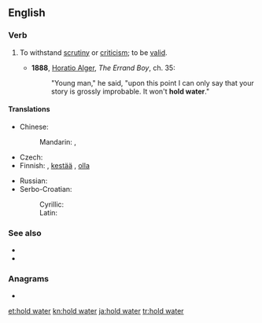 ==English==

===Verb===
{{head|en|verb}}

# {{lb|en|idiomatic}} To withstand [[scrutiny]] or [[criticism]]; to be [[valid]].
#* '''1888''', [[w:Horatio Alger, Jr.|Horatio Alger]], ''The Errand Boy'', ch. 35:
#*: "Young man," he said, "upon this point I can only say that your story is grossly improbable. It won't '''hold water'''."

====Translations====
{{trans-top|withstand scrutiny}}
* Chinese:
*: Mandarin: {{t+|cmn|站得住腳|sc=Hani}}, {{t+|cmn|站得住脚|tr=zhàndezhù jiǎo|sc=Hani}}
* Czech: {{t+|cs|hořet}}
* Finnish: {{t|fi|pitää vettä}}, [[kestää#Finnish|kestää]] {{t+|fi|tarkastelu|alt=tarkastelua}}, [[olla#Finnish|olla]] {{t|fi|vedenpitävä}}
{{trans-mid}}
* Russian: {{t|ru|выде́рживать критику}}
* Serbo-Croatian:
*: Cyrillic: {{t|sh|држати воду|sc=Cyrl}}
*: Latin: {{t|sh|držati vodu}}
{{trans-bottom}}

===See also===
* {{l|en|hold up}}
* {{l|en|hold one's water}}

===Anagrams===
* {{l|en|hotelward}}

[[et:hold water]]
[[kn:hold water]]
[[ja:hold water]]
[[tr:hold water]]